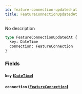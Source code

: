 ```yaml
---
id: feature-connection-updated-at
title: FeatureConnectionUpdatedAt
---
```


No description

```graphql
type FeatureConnectionUpdatedAt {
  key: DateTime
  connection: FeatureConnection
}
```

### Fields

#### `key` ([`DateTime`](/v1/scalars/date-time))

#### `connection` ([`FeatureConnection`](/v1/objects/feature-connection))
